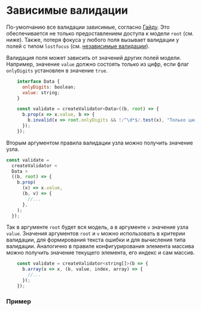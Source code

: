 
<Meta of={DocsStories} />

# Зависимые валидации

По-умолчанию все валидации зависимые, согласно [Гайду](https://guides.kontur.ru/principles/validation/#33).
Это обеспечивается не только предоставлением доступа к модели `root` (см. ниже).
Также, потеря фокуса у любого поля вызывает валидации у полей с типом `lostfocus` (см. [независимые валидации](#/independent-validation)).

Валидация поля может зависить от значений других полей модели.
Например, значение `value` должно состоять только из цифр, если флаг `onlyDigits` установлен в значение `true`.

```jsx static
    interface Data {
      onlyDigits: boolean;
      value: string;
    }

    const validate = createValidator<Data>((b, root) => {
      b.prop(x => x.value, b => {
        b.invalid(x => root.onlyDigits && !/^\d*$/.test(x), "Только цифры");
      });
    });
```

Вторым аргументом правила валидации узла можно получить значение узла.

```jsx static
const validate =
  createValidator <
  Data >
  ((b, root) => {
    b.prop(
      (x) => x.value,
      (b, v) => {
        //...
      },
    );
  });
```

Так в аргументе `root` будет вся модель, а в аргументе `v` значение узла `value`.
Значения аргументов `root` и `v` можно использовать в критерии валидации, для формирования текста ошибки и для вычисления типа валидации.
Аналогично в правиле конфигурирования элемента массива можно получить значение текущего элемента, его индекс и сам массив.

```jsx static
    const validate = createValidator<string[]>(b => {
      b.array(x => x, (b, value, index, array) => {
        //...
      });
    });
```

### Пример

<Canvas of={DocsStories.Dependent} />

```jsx static
import React from 'react';
import { Input } from '@skbkontur/react-ui/components/Input';
import { Toggle } from '@skbkontur/react-ui/components/Toggle';

import { ValidationContainer, ValidationWrapper, createValidator } from '../../../../src';
import { Form } from '../../../Common/Form';

interface Data {
  onlyDigits: boolean;
  value: string;
}

const validate = createValidator<Data>((b, root) => {
  b.prop(
    (x) => x.value,
    (b) => {
      b.invalid((x) => root.onlyDigits && !/^\d*$/.test(x), 'Только цифры');
    },
  );
});

interface LostfocusValidationDemoState {
  data: Data;
}
export default class LostfocusValidationDemo extends React.Component {
  public state: LostfocusValidationDemoState = {
    data: {
      onlyDigits: false,
      value: '',
    },
  };

  public render() {
    const v = validate(this.state.data);
    return (
      <ValidationContainer>
        <Form>
          <Form.Line title="Только цифры">
            <Toggle
              checked={this.state.data.onlyDigits}
              onValueChange={(onlyDigits) => this.handleChange({ onlyDigits })}
            />
          </Form.Line>
          <Form.Line title="Значение">
            <ValidationWrapper validationInfo={v.getNode((x) => x.value).get()}>
              <Input
                placeholder={
                  this.state.data.onlyDigits ? 'Только цифры' : 'Любые символы'
                }
                value={this.state.data.value}
                onValueChange={(value) => this.handleChange({ value })}
              />
            </ValidationWrapper>
          </Form.Line>
        </Form>
      </ValidationContainer>
    );
  }

  private handleChange = (data: Partial<Data>) => {
    this.setState({ data: { ...this.state.data, ...data } });
  };
}
```
